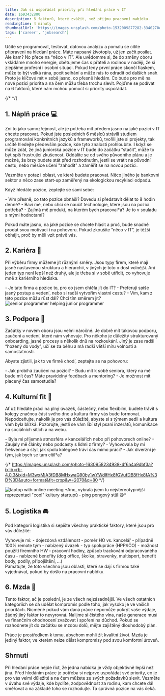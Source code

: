 ```yaml
---
title: Jak si uspořádat priority při hledání práce v IT
date: 1693432800
description: 6 faktorů, které zvážit, než přijmu pracovní nabídku. 
readingtime: 4 minuty
thumbnailUrl: 'https://images.unsplash.com/photo-1532009877282-3340270e0529?ixlib=rb-4.0.3&ixid=M3wxMjA3fDB8MHxwaG90by1wYWdlfHx8fGVufDB8fHx8fA%3D%3D&auto=format&fit=crop&w=1000&q=80'
tags: ['career', 'jobsearch']
---
```

<div className="mdx-space--md"></div>
Učíte se programovat, testovat, datovou analýzu a pomalu se cítíte připraveni na hledání práce. Máte napsaný životopis, už jen začít posílat. Ale kam? No přece na “něco v IT”. 
Ale uvědomme si, že do změny oboru vkládáme mnoho energie, obětujeme čas s přáteli a rodinou v naději, že si zlepšíme profesní i osobní situaci. Pokud tedy první práce skončí fiaskem, může to být velká rána, pocit selhání a může nás to odradit od dalších snah. 
<div className="mdx-space--md"></div>
Proto je klíčové mít v sobě jasno, co přesně hledám. Co bude pro mě na nové pozici priorita a na čem můžu třeba trochu slevit. Pojďme se podívat na 6 faktorů, které nám mohou pomoct si priority uspořádat.

{/* <MdxLink url=""></MdxLink> */}

## 1. Náplň práce 💻

Zní to jako samozřejmost, ale je potřeba mít předem jasno na jaké pozici v IT chcete pracovat. Pokud jste posledních 6 měsíců strávili studiem programování konkrétních jazyků a frameworků, tvořili jste si projekty, tak určitě hledejte především pozice, kde tyto znalosti prohloubíte. I když se může zdát, že jiná juniorská pozice v IT bude do začátku “stačit”, může to být spíš frustrující zkušenost. Oddálíte se od svého původního plánu a je možné, že brzy budete stát před rozhodnutím, jestli se vrátit na původní cestu, nebo měsíce učení "zahodit" a zaměřit se na novou pozici. 
<div className="mdx-space--md"></div>
Vezměte v potaz i oblast, ve které budete pracovat. Něco jiného je bankovní sektor a něco zase start-up zaměřený na ekologickou recyklaci odpadu. 

Když hledáte pozice, zeptejte se sami sebe:
<div className="mdx-space--md"></div>
- Vím přesně, co tato pozice obnáší? Dovedu si představit dělat to 8 hodin denně?
- Baví mě, nebo chci se naučit technologie, které jsou na pozici potřeba?
- Zajímá mě produkt, na kterém bych pracoval*a? Je to v souladu s mými hodnotami?

<Quote>Pokud máte jasno, na jaké pozice se chcete hlásit a proč, bude snadné prodat svou motivaci i na pohovoru. Pokud zkoušíte “něco v IT”, je těžší obhájit, proč by měli vzít právě vás. </Quote>
 

## 2. Kariéra 💼

Při výběru firmy můžeme jít různými směry. Jsou typy firem, které mají jasně nastavenou strukturu a hierarchii, v jiných je toto o dost volnější. Ani jeden typ není lepší než druhý, ale je třeba si v sobě utřídit, co vyhovuje mně z kariérního hlediska. 
<div className="mdx-space--md"></div>
- Je tato firma a pozice to, pro co jsem chtěla jít do IT?
- Preferuji spíše jasný postup a vedení, nebo si radši vytvořím vlastní cestu?
- Vím, kam z této pozice můžu růst dál? Chci tím směrem jít?
<div className="mdx-space--md"></div>
<img src="https://images.unsplash.com/photo-1531482615713-2afd69097998?ixlib=rb-4.0.3&ixid=M3wxMjA3fDB8MHxwaG90by1wYWdlfHx8fGVufDB8fHx8fA%3D%3D&auto=format&fit=crop&w=1000&q=80 " alt="senior programmer helping junior programmer"/>

## 3. Podpora 🤲

Začátky v novém oboru jsou velmi náročné. Je dobré mít takovou podporu, zaučení a vedení, které nám vyhovuje. Pro někoho je důležitý strukturovaný onboarding, jasné procesy a několik dnů na rozkoukání. Jiný je zase radši “hozený do vody”, učí se za běhu a má radši větší míru volnosti a samostatnosti. 

Abyste zjistili, jak to ve firmě chodí, zeptejte se na pohovoru: 
<div className="mdx-space--md"></div>
- Jak probíhá zaučení na pozici?
- Budu mít k sobě seniora, který na mě bude mít čas? Máte pravidelný feedback a mentoring?
- Je možnost mít placený čas samostudia?

## 4. Kulturní fit 👯

Ať už hledáte práci na plný úvazek, částečný, nebo flexibilní, budete trávit s kolegy značnou část svého dne a kultura firmy vás bude formovat. Nepodceňujte, nakolik je pro vás důležité, abyste si s týmem sedli a kultura vám byla blízká. Pozorujte, jestli se vám líbí styl psaní inzerátů, komunikace na sociálních sítích a na webu. 
<div className="mdx-space--md"></div>
- Byla mi příjemná atmosféra v kancelářích nebo při pohovorech online?
- Zaujaly mě články nebo podcasty s lidmi z firmy?
- Vyhovovala by mi frekvence a styl, jak spolu kolegové tráví čas mimo práci?
- Jak diverzní je tým, jak bych se tam cítil*a?

{/* https://images.unsplash.com/photo-1630958234938-4f6a4a9dbf3a?ixlib=rb-4.0.3&ixid=M3wxMjA3fDB8MHxwaG90by1wYWdlfHx8fGVufDB8fHx8fA%3D%3D&auto=format&fit=crop&w=2070&q=80 */}

<div className="mdx-space--md"></div>
<img src="https://images.unsplash.com/photo-1559136560-16ad036d85d3?ixlib=rb-4.0.3&ixid=M3wxMjA3fDB8MHxwaG90by1wYWdlfHx8fGVufDB8fHx8fA%3D%3D&auto=format&fit=crop&w=1000&q=80" alt="laptop with online meeting"/>
*Ano, vybrala jsem tu nejstereotypnější reprezentaci "cool" kultury startupů - ping pongový stůl 😅*


## 5. Logistika 🚘

Pod kategorii logistika si sepište všechny praktické faktory, které jsou pro vás důležité:

<div className="mdx-space--md"></div>
Vyhovuje mi: 
- dojezdová vzdálenost
- poměr HO vs. kancelář
- případně 100% remote tým
- nabízený úvazek
- typ spolupráce (HPP/IČO)
- možnost použití firemního HW
- pracovní hodiny, způsob trackování odpracovaného času
- nabízené benefity (dog office, školka, stravenky, multisport, benefit body, podíly, připojištění, …)
<div className="mdx-space--md"></div>
Pamatujte, že toto všechno jsou oblasti, které se dají s firmou také vyjednávat, pokud by došlo na pracovní nabídku. 

## 6. Mzda 💸

Tento faktor, ač je poslední, je ze všech nejzásadnější. Ve všech ostatních kategoriích se dá udělat kompromis podle toho, jak vysoko je ve vašich prioritách. Nicméně pokud vám daná práce nepomůže pokrýt vaše výdaje, žádný jiný faktor to nevyrovná. Nalijme si čistého vína, naše generace musí ve finančním ohodnocení zvažovat i spoření na důchod. Pokud se rozhodnete jít do začátku se mzdou dolů, mějte zajištěný dlouhodobý plán. 

<Quote>Práce je prostředkem k tomu, abychom mohli žít kvalitní život. Mzda je jediný faktor, ve kterém nelze dělat kompromisy pod svou komfortní úroveň. </Quote>

## Shrnutí

Při hledání práce nejde říct, že jedna nabídka je vždy objektivně lepší než jiná. Před hledáním práce je potřeba si nejprve uspořádat své priority, co je pro vás velmi důležité a na čem můžete ze svých požadavků slevit. Vezměte v úvahu své výdaje, kde bydlíte, zodpovědnost za rodinu, kam chcete dál směřovat a na základě toho se rozhodujte. Ta správná pozice na vás čeká.

